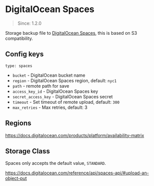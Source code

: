 # DigitalOcean Spaces

> Since: 1.2.0

Storage backup file to [DigitalOcean Spaces](https://www.digitalocean.com/products/spaces/), this is based on S3 compatibility.

## Config keys

`type: spaces`

- `bucket` - DigitalOcean bucket name
- `region` - DigitalOcean Spaces region, default: `nyc1`
- `path` - remote path for save
- `access_key_id` - DigitalOcean Spaces key
- `secret_access_key` - DigitalOcean Spaces secret
- `timeout` - Set timeout of remote upload, default: `300`
- `max_retries` - Max retries, default: 3

## Regions

https://docs.digitalocean.com/products/platform/availability-matrix

## Storage Class

Spaces only accepts the default value, `STANDARD`.

https://docs.digitalocean.com/reference/api/spaces-api/#upload-an-object-put